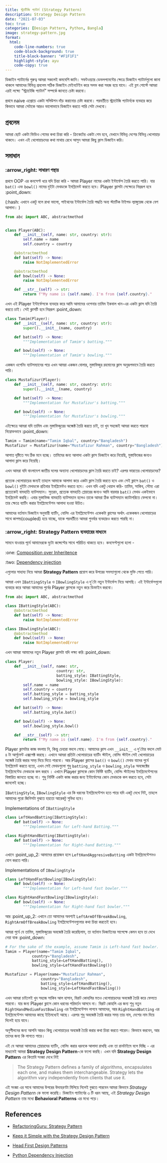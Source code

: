 ```yaml
---
title: স্ট্র্যাটিজি প্যাটার্ন (Strategy Pattern)
description: Strategy Design Pattern
date: "2021-07-03"
toc: true
categories: [Design Pattern, Python, Bangla]
image: strategy-pattern.jpg
format:
  html:
    code-line-numbers: true
    code-block-background: true
    title-block-banner: "#F1F1F1"
    highlight-style: ayu
    code-copy: true
---
```

ডিজাইন প্যাটার্নের গুরুত্ব আমরা সকলেই কমবেশি জানি। সফটওয়্যার ডেভলপমেন্টের ক্ষেত্রে ডিজাইন প্যাটার্নগুলো জানা থাকলে আমাদের বিভিন্ন প্রবলেম সঠিক ডিজাইন মেইনটেইন করে সলভ করা সহজ হয়ে যাবে। এই ব্লগ পোস্টে আমরা এরই লক্ষ্যে "স্ট্র্যাটেজি প্যাটার্ন" সম্পর্কে জানতে চেষ্টা করবো। 

প্রথমে naive এপ্রোচে একটা সলিউশন দাঁড় করানোর চেষ্টা করবো। পরবর্তীতে স্ট্র্যাটেজি প্যাটার্নকে ব্যবহার করে কিভাবে  আমরা সেটাকে আরও ভালোভাবে ডিজাইন করতে পারি সেটা দেখবো।

## প্রবলেম

আমরা ছোট একটা ভিডিও গেমের কথা চিন্তা করি - ক্রিকেটের একটা গেম হবে, যেখানে বিভিন্ন দেশের বিভিন্ন খেলোয়াড় থাকবে। এখন এই খেলোয়াড়দের কথা মাথায় রেখে আসুন আমরা কিছু ক্লাস ডিজাইন করি।

## সমাধান

### :arrow_right: সাধারণ পন্থায়

প্রথমে OOP এর কনসেপ্ট ধরে যদি চিন্তা করি - আমরা Player নামের একটা ইন্টার্ফেস তৈরি করতে পারি। যার `bat()` এবং `bowl()` নামের দুইটা মেথডকে ইমপ্লিমেন্ট করতে হবে। Player ক্লাসটা সেক্ষেত্রে নিম্নরূপ হবে :point_down:

(:hash: এখানে একটু বলে রাখা ভালো, পাইথনের ইন্টার্ফেস তৈরি পদ্ধতি অন্য স্ট্যাটিক টাইপড ল্যাঙ্গুয়েজ থেকে বেশ আলাদা। )

```python
from abc import ABC, abstractmethod


class Player(ABC):
    def __init__(self, name: str, country: str):
        self.name = name
        self.country = country    

    @abstractmethod
    def bat(self) -> None:
        raise NotImplementedError

    @abstractmethod
    def bowl(self) -> None:
        raise NotImplementedError

    def __str__(self) -> str:
        return f"My name is {self.name}. I'm from {self.country}."
```
এখন এই Player ইন্টার্ফেসকে ব্যবহার করে আমি আমাদের ওপেনার তামিম ইকবাল খান-এর একটা ক্লাস যদি তৈরি করতে চাই। সেই ক্লাসটি হবে নিম্নরূপ :point_down:

```python
class Tamim(Player):    
    def __init__(self, name: str, country: str):
        super().__init__(name, country)        

    def bat(self) -> None:
        """Implementation of Tamim's batting."""

    def bowl(self) -> None:
        """Implementation of Tamim's bowling."""
```
একজন ওপেনিং ব্যাটসম্যানের পরে এখন আমরা একজন বোলার, মুস্তাফিজুর রহমানের ক্লাস অনুরূপভাবে তৈরি করতে পারি।

```python
class Mustafizur(Player):    
    def __init__(self, name: str, country: str):
        super().__init__(name, country)        

    def bat(self) -> None:
        """Implementation for Mustafizur's batting."""

    def bowl(self) -> None:
        """Implementation for Mustafizur's bowling."""
```
এইক্ষেত্রে আমরা যদি তামিম এবং মুস্তাফিজুরের অব্জেক্ট তৈরি করতে চাই, তা খুব সহজেই আমরা করতে পারবো নিম্নোক্তভাবে :point_down:

```python
Tamim = Tamim(name="Tamim Iqbal", country="Bangladesh")
Mustafizur = Mustafizur(name="Mustafizur Rahman", country="Bangladesh")
```
আপাত দৃষ্টিতে সব ঠিক মনে হচ্ছে। তামিমের জন্য আলাদা একটা ক্লাস ডিজাইন করে নিয়েছি, মুস্তাফিজের জন্যও আলাদা ক্লাস করে নিয়েছি। 

এখন আমরা যদি বাংলাদেশ জাতীয় দলের অন্যান্য খেলোয়াড়দের  ক্লাস তৈরি করতে চাই? এরপর ভারতের খেলোয়াড়দের?

প্রত্যেক খেলোয়াড়ের জন্যই তাহলে আমাকে আলাদা করে একটা ক্লাস তৈরি করতে হবে এবং সেই ক্লাসে `bat()` ও `bowl()` দুইটা মেথডকে প্রতিবার ইমপ্লিমেন্টও করতে হবে। এখন যদি একটু খেয়াল করি- তামিম, সাকিব, সৌম্য এরা প্রত্যেকেই বামহাতি ব্যাটসম্যান। সুতরাং, প্রত্যেক বামহাতি প্লেয়ারের জন্যও আমি বারবার `bat()` মেথড একইভাবে ইমপ্লিমেন্ট করছি। এবার মুস্তাফিজ বামহাতি ব্যাটসম্যান হলেও তাকে আমরা ঠিক ব্যাটসম্যান ক্যাটাগরিতে ফেলবো না। তার ক্ষেত্রে ব্যাটিং করার ইমপ্লিমেন্টেশন আলাদা হওয়া উচিত। 

আমাদের বর্তমান ডিজাইন অনুযায়ী ব্যাটিং, বোলিং এর ইমপ্লিমেন্টেশন একেকটা ক্লাসের অর্থাৎ একেকজন খেলোয়াড়ের সাথে কাপল্ড(coupled) হয়ে যাচ্ছে, যাকে পরবর্তীতে আমরা পুনর্বার ব্যবহারও করতে পারছি না।

### :arrow_right: Strategy Pattern ব্যবহারের মাধ্যমে

সামনে যাওয়ার পূর্বে আমাদেরকে দুটো কন্সেপ্টের সাথে পরিচিত থাকতে হবে। কনসেপ্টগুলো হলো -

:one: [Composition over Inheritence](https://betterprogramming.pub/prefer-composition-over-inheritance-1602d5149ea1)

:two: [Dependency injection](https://en.wikipedia.org/wiki/Dependency_injection)

এগুলোর সাহায্য নিয়ে আমরা  **Strategy Pattern**  প্রয়োগ করে উপরের সমস্যাগুলো থেকে মুক্তি পেতে পারি।

আমরা এখন `IBattingStyle`  ও `IBowlingStyle` এ দু'টো নতুন ইন্টার্ফেস নিয়ে আসছি। এই ইন্টার্ফেসগুলো ব্যবহার করে আমরা আমাদের পুর্বের Player ক্লাসকে নতুন করে ডিফাইন করবো।

```python
from abc import ABC, abstractmethod

class IBattingStyle(ABC):
    @abstractmethod
    def bat(self) -> None:
        raise NotImplementedError

class IBowlingStyle(ABC):
    @abstractmethod
    def bowl(self) -> None:
        raise NotImplementedError
```
এখন আমরা আমাদের নতুন Player ক্লাসটা যদি লক্ষ্য করি :point_down:
```python
class Player:
    def __init__(self, name: str, 
                       country: str,
                       batting_style: IBattingStyle,
                       bowling_style: IBowlingStyle):
        self.name = name
        self.country = country
        self.batting_style = batting_style
        self.bowling_style = bowling_style

    def bat(self) -> None:
        self.batting_style.bat()

    def bowl(self) -> None:
        self.bowling_style.bowl()

    def __str__(self) -> str:
        return f"My name is {self.name}. I'm from {self.country}."
```
Player ক্লাসটার কাজ বদলায় নি, কিন্তু চেহারা বদলে গেছে। আমাদের ক্লাস এখন  `__init__` এ দু'টোর বদলে মোট ৪ টা আর্গুমেন্ট এক্সপেক্ট করছে। এখানে আমরা প্রতিটা খেলোয়াড়ের ব্যাটিং স্টাইল, বোলিং স্টাইল সেই খেলোয়াড়ের অব্জেক্ট তৈরি করার সময় দিয়ে দিতে পারবো। আর Player ক্লাসের  `bat()` ও `bowl()` মেথড যাদের পুর্বে ইমপ্লিমেন্ট করতে হতো, এখন সেই মেথডগুলো শুধু `batting_style` ও `bowling_style` অবজেক্টের ইমপ্লিমেন্টেড মেথডকে কল করবে । এখানে Player ক্লাসকে কোন নির্দিষ্ট ব্যাটিং, বোলিং স্টাইলের ইমপ্লিমেন্টেশনের বিস্তারিত জানতে হচ্ছে না। শুধু  নির্দিষ্ট একটা কাজ করার জন্য ইন্টার্ফেসের কোন মেথডকে কল করতে হবে, সেটা জানলেই হচ্ছে। 

`IBattingStyle`, `IBowlingStyle` এর কি ধরনের ইমপ্লিমেন্টেশন হতে পারে যদি একটু দেখে নিই, তাহলে আমাদের পুরো জিনিসটা বুঝতে হয়তো আরেকটু সুবিধা হবে।

Implementations of `IBattingStyle`
```python
class LeftHandBatting(IBattingStyle):
    def bat(self) -> None:
        """Implementation for Left-hand Batting."""

class RightHandBatting(IBattingStyle):
    def bat(self) -> None:
        """Implementation for Right-hand Batting."""
```
এখানে :point_up_2: আমাদের প্রয়োজন হলে `LeftHandAggresiveBatting` একটা ইমপ্লিমেন্টেশনও যোগ করতে পারি। 

Implementations of `IBowlingStyle`
```python
class LeftHandFastBowling(IBowlingStyle):
    def bowl(self) -> None:
        """Implementation for Left-hand fast bowler."""

class RightHandFastBowling(IBowlingStyle):
    def bowl(self) -> None:
        """Implementation for Right-hand fast bowler."""
```
আর :point_up_2: এখানে তো আমাদের অবশ্যই `LeftArmOffBreakBowling`, `RightArmOffBreakBowling` ইমপ্লিমেন্টেশনগুলোর কথা চিন্তা করতেই হবে। 

আমরা পুর্বে যে তামিম, মুস্তাফিজুরের অবজেক্ট তৈরি করেছিলাম, তা বর্তমান ডিজাইনের সাপেক্ষে কেমন হবে তা দেখে নেয়া যাক :point_down:
```python
# For the sake of the example, assume Tamim is Left-hand fast bowler.
Tamim = Player(name="Tamim Iqbal", 
            country="Bangladesh",
            batting_style=LeftHandBatting(),
            bowling_style=LeftHandFastBowling())

Mustafizur = Player(name="Mustafizur Rahman", 
                country="Bangladesh", 
                batting_style=LeftHandBatting(), 
                bowling_style=LeftHandFastBowling())
```
এখন আমরা চাইলেই খুব সহজে সাকিব আল হাসান, বিরাট কোহলির মতও খেলোয়াড়দের অবজেক্ট তৈরি করে ফেলতে পারবো। যার জন্য Player ক্লাসে কোন ধরনের পরিবর্তন আসবে না। বিরাট কোহলি এর জন্য শুধু নতুন  `RightHandMediumFastBowling` এর ইমপ্লিমেন্টেশন লাগবে আমাদের, আর `RightHandBatting` এর ইমপ্লিমেন্টেশন আমাদের কাছে ইতিমধ্যেই আছে। এরপর শুধু অবজেক্ট তৈরি করার সময় তার নাম, দেশের নাম দিয়ে দিলেই হয়ে যাবে।

অনুশীলনের জন্য আপনি আরও কিছু খেলোয়াড়ের অবজেক্ট তৈরি করার কথা চিন্তা করতে পারেন। কিভাবে করবেন, আর তাদের জন্য কি লাগতে পারে।

এই যে আমরা আমাদের প্লেয়ারদের ব্যাটিং, বোলিং করার ধরনকে আলাদা রাখছি এবং তা রানটাইমে বলে দিচ্ছি - এর মাধ্যমেই আমরা **Strategy Design Pattern**-কে ফলো করছি।
এখন যদি **Strategy Design Pattern** এর কিতাবি সংজ্ঞা দেখে নিই

> The Strategy Pattern defines a family of algorithms, encapsulates each one, and makes them interchangeable. Strategy lets the algorithm vary independently from clients that use it.

এই সংজ্ঞা এর সাথে আমাদের উপরের উদাহরণটা মিলিয়ে নিলেই বুঝতে পারবেন আমরা কিভাবে *Strategy Design Pattern* কে ফলো করেছি। 
ডিজাইন প্যাটার্নের ৩ টি ধরন আছে, এই *Strategy Design Pattern* তার মধ্যে **Behavioral Patterns** এর মধ্যে পড়ে।  

## References

- [RefactoringGuru: Strategy Pattern](https://refactoring.guru/design-patterns/strategy)

- [Keep it Simple with the Strategy Design Pattern](https://blog.bitsrc.io/keep-it-simple-with-the-strategy-design-pattern-c36a14c985e9)

- [Head First Design Patterns](https://www.oreilly.com/library/view/head-first-design/0596007124/)

- [Python Dependency Injection](https://testdriven.io/blog/python-dependency-injection/)